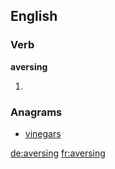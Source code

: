 
==English==

===Verb===
'''aversing'''

# {{present participle of|[[averse]]}}

===Anagrams===
* [[vinegars#English|vinegars]]

[[de:aversing]]
[[fr:aversing]]